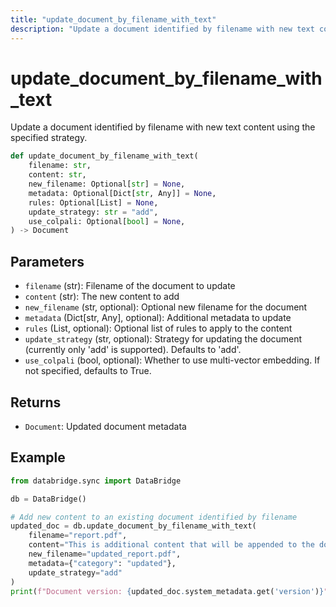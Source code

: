 ```yaml
---
title: "update_document_by_filename_with_text"
description: "Update a document identified by filename with new text content"
---
```


# update_document_by_filename_with_text

Update a document identified by filename with new text content using the specified strategy.

```python
def update_document_by_filename_with_text(
    filename: str,
    content: str,
    new_filename: Optional[str] = None,
    metadata: Optional[Dict[str, Any]] = None,
    rules: Optional[List] = None,
    update_strategy: str = "add",
    use_colpali: Optional[bool] = None,
) -> Document
```

## Parameters

- `filename` (str): Filename of the document to update
- `content` (str): The new content to add
- `new_filename` (str, optional): Optional new filename for the document
- `metadata` (Dict[str, Any], optional): Additional metadata to update
- `rules` (List, optional): Optional list of rules to apply to the content
- `update_strategy` (str, optional): Strategy for updating the document (currently only 'add' is supported). Defaults to 'add'.
- `use_colpali` (bool, optional): Whether to use multi-vector embedding. If not specified, defaults to True.

## Returns

- `Document`: Updated document metadata

## Example

```python
from databridge.sync import DataBridge

db = DataBridge()

# Add new content to an existing document identified by filename
updated_doc = db.update_document_by_filename_with_text(
    filename="report.pdf",
    content="This is additional content that will be appended to the document.",
    new_filename="updated_report.pdf",
    metadata={"category": "updated"},
    update_strategy="add"
)
print(f"Document version: {updated_doc.system_metadata.get('version')}")
``` 